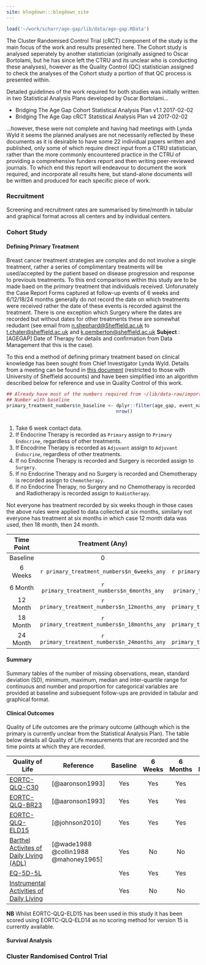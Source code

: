 ```yaml
---
site: blogdown:::blogdown_site
---
```


```r
load('~/work/scharr/age-gap/lib/data/age-gap.RData')

```

The Cluster Randomised Control Trial (cRCT) component of the study is the main focus of the work and results presented here.  The Cohort study is analysed seperately by another statistician (originally assigned to Oscar Bortolami, but he has since left the CTRU and its unclear who is conducting these analyses), however as the Quality Control (QC) statistician assigned to check the analyses of the Cohort study a portion of that QC process is presented within.

Detailed guidelines of the work required for both studies was initially written in two Statistical Analysis Plans developed by Oscar Bortolami...

* Bridging The Age Gap Cohort Statistical Analysis Plan v1.1 2017-02-02
* Bridging The Age Gap cRCT Statistical Analysis Plan v4 2017-02-02

...however, these were not complete and having had meetings with Lynda Wyld it seems the planned analyses are not necessarily reflected by these documents as it is desirable to have some 22 individual papers written and published, only some of which require direct input from a CTRU statistician, rather than the more commonly encountered practice in the CTRU of providing a comprehensive funders report and then writing peer-reviewed journals.  To which end this report will endeavour to document the work required, and incorporate all results here, but stand-alone documents will be written and produced for each specific piece of work.

### Recruitment

Screening and recruitment rates are summarised by time/month in tabular and graphical format across all centers and by individual centers.


### Cohort Study

#### Defining Primary Treatment

Breast cancer treatment strategies are complex and do not involve a single treatment, rather a series of complimentary treatments will be used/accepted by the patient based on disease progression and response to previouis treatments.  To this end comparisons within this study are to be made baed on the *primary* treatment that individuals received.  Unforunately the Case Report Forms captured at follow-up events of 6 weeks and 6/12/18/24 months generally do *not* record the date on which treatments were received rather the date of these events is recorded against the treatment.  There is one exception which  Surgery where the dates are recorded but without dates for other treatments these are somewhat redudant (see email from [n.shephard@Sheffield.ac.uk](mailto:n.shephard@sheffield.ac.uk) to [t.chater@sheffield.ac.uk](mailto:t.chater@sheffield.ac.uk) and [k.pemberton@sheffield.ac.uk](mailto:k.pemberton@sheffield.ac.uk) **Subject** : [AGEGAP] Date of Therapy for details and confirmation from Data Management that this is the case).

To this end a method of defining primary treatment based on clinical knowledge has been sought from Chief Investigator Lynda Wyld.  Details from a meeting can be found in [this document](https://docs.google.com/document/d/1EftKI9WGU3MmP-McW7QuWNPi85l4RBt2Qngp7XsYnF4/edit?usp=sharing) (restricted to those with University of Sheffield accounts) and have been simplified into an algorithm described below for reference and use in Quality Control of this work.

```r
## Already have most of the numbers required from ~/lib/data-raw/import.R
## Number with baseline
primary_treatment_numbers$n_baseline <- dplyr::filter(age_gap, event_name == 'Baseline') %>%
                                        nrow()



```
1. Take 6 week contact data.
2. If Endocrine Therapy is recorded as `Primary` assign to `Primary Endocrine`, regardless of other treatments.
3. If Encodrine Therapy is recorded as `Adjuvant` assign to `Adjuvant Endocrine`, regardless of other treatments.
4. If no Endocrine Therapy is recorded and Surgery is recorded assign to `Surgery`.
5. If no Endocrine Therapy and no Surgery is recorded and Chemotherapy is recorded assign to `Chemotherapy`.
6. If no Endocrine Therapy, no Surgery and no Chemotherapy is recorded and Radiotherapy is recorded assign to `Radiotherapy`.

Not everyone has treatment recorded by six weeks though in those cases the above rules were applied to data collected at six months, similarly not everyone has treatment at six months in which case 12 month data was used, then 18 month, then 24 month.

| Time Point | Treatment (Any) | Surgery | Primary Endocrine | Adjuvant Endocrine | Chemotherapy | Radiotherapy |  None |
|:----------:|:---------------:|:-------:|:-----------------:|:------------------:|:------------:|:------------:|:-----:|
| Baseline   | 0               | 0       | 0                 | 0                  | 0            | 0            | `r primary_treatment_numbers$n_baseline` |
| 6 Weeks    | `r primary_treatment_numbers$n_6weeks_any` | `r primary_treatment_numbers$n_6weeks_surgery` | `r primary_treatment_numbers$n_6weeks_primary_endocrine` | `r primary_treatment_numbers$n_6weeks_adjuvant_endocrine` | `r primary_treatment_numbers$n_6weeks_chemotherapy` | `r primary_treatment_numbers$n_6weeks_radiotherapy` | `r primary_treatment_numbers$n_6weeks_none` |
| 6 Month    | `r primary_treatment_numbers$n_6months_any` | `r primary_treatment_numbers$n_6months_surgery` | `r primary_treatment_numbers$n_6months_primary_endocrine` | `r primary_treatment_numbers$n_6months_adjuvant_endocrine` | `r primary_treatment_numbers$n_6months_chemotherapy` | `r primary_treatment_numbers$n_6months_radiotherapy` | `r primary_treatment_numbers$n_6months_none` |
| 12 Month   | `r primary_treatment_numbers$n_12months_any` | `r primary_treatment_numbers$n_12months_surgery` | `r primary_treatment_numbers$n_12months_primary_endocrine` | `r primary_treatment_numbers$n_12months_adjuvant_endocrine` | `r primary_treatment_numbers$n_12months_chemotherapy` | `r primary_treatment_numbers$n_12months_radiotherapy` | `r primary_treatment_numbers$n_12months_none` |
| 18 Month   | `r primary_treatment_numbers$n_18months_any` | `r primary_treatment_numbers$n_18months_surgery` | `r primary_treatment_numbers$n_18months_primary_endocrine` | `r primary_treatment_numbers$n_18months_adjuvant_endocrine` | `r primary_treatment_numbers$n_18months_chemotherapy` | `r primary_treatment_numbers$n_18months_radiotherapy` | `r primary_treatment_numbers$n_18months_none` |
| 24 Month   | `r primary_treatment_numbers$n_24months_any` | `r primary_treatment_numbers$n_24months_surgery` | `r primary_treatment_numbers$n_24months_primary_endocrine` | `r primary_treatment_numbers$n_24months_adjuvant_endocrine` | `r primary_treatment_numbers$n_24months_chemotherapy` | `r primary_treatment_numbers$n_24months_radiotherapy` | `r primary_treatment_numbers$n_24months_none` |


#### Summary

Summary tables of the number of missing observations, mean, standard deviation (SD), minimum, maximum, median and inter-quartile range for continuous and number and proportion for categorical variables are provided at baseline and subsequent follow-ups are provided in tabular and graphical format.

#### Clinical Outcomes

Quality of Life outcomes are the primary outcome (although which is the primary is currently unclear from the Statistical Analysis Plan).  The table below details all Quality of Life measurements that are recorded and the time points at which they are recorded.

| Quality of Life                                           | Reference             | Baseline | 6 Weeks | 6 Months | 12 Months | 18 Months | 24 Months |
|-----------------------------------------------------------|-----------------------|:--------:|:-------:|:--------:|:---------:|:---------:|:---------:|
| [EORTC-QLQ-C30](http://groups.eortc.be/qol/eortc-qlq-c30) | [@aaronson1993]       | Yes      | Yes     | Yes      | Yes       | Yes       | Yes       |
| [EORTC-QLQ-BR23](http://groups.eortc.be/qol/eortc-qol-module-breast-cancer-update-qol-br23) | [@aaronson1993]       | Yes      | Yes     | Yes        | Yes       | Yes       | Yes       |
| [EORTC-QLQ-ELD15](http://groups.eortc.be/qol/elderly-cancer-patients-qlq-eld14) | [@johnson2010]       | Yes      | Yes     | Yes        | Yes       | Yes       | Yes       |
|[Barthel Activites of Daily Living (ADL)](https://www.mdcalc.com/barthel-index-activities-daily-living-adl) | [@wade1988 @collin1988 @mahoney1965] | Yes      | No      | No         | No        | No        | No        |
| [EQ-5D-5L](https://euroqol.org/eq-5d-instruments/eq-5d-5l-about/) |  | Yes      | Yes     | Yes        | Yes       | Yes       | Yes       |
| [Instrumental Activities of Daily Living]() |  | Yes      | No      | No         | No        | No        | No        |
**NB** Whilst EORTC-QLQ-ELD15 has been used in this study it has been scored using EORTC-QLQ-ELD14 as no scoring method for version 15 is currently available.

#### Survival Analysis


### Cluster Randomised Control Trial
